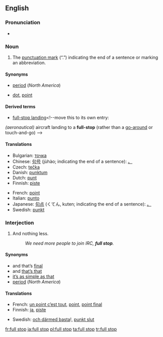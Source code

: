 {{Punctuation marks}}
==English==

===Pronunciation===
* {{RP}} {{IPA|/fʊl stɒp/}}

===Noun===
{{en-noun|sg=[[full]] [[stop]]}}

# {{UK|Australia}} The [[punctuation mark]] (“.”) indicating the end of a sentence or marking an abbreviation.

====Synonyms====
* {{italbrac|indicating end of sentence}} [[period]] (''North America'')
* {{italbrac|marking an abbreviation}} [[dot]], [[point]]

====Derived terms====
* [[full-stop landing]]<!--move this to its own entry:
''(aeronautical)'' aircraft landing to a '''full-stop''' (rather than a [[go-around]] or touch-and-go)
-->

====Translations====
{{trans-top|The punctuation mark “.”}}
* Bulgarian: [[точка]] {{f}}
* Chinese: [[句号]] (jùhào; indicating the end of a sentence): [[。]]
* Czech: [[tečka]] {{f}}
* Danish: [[punktum]] {{n}}
* Dutch: [[punt]]
* Finnish: [[piste#Finnish|piste]]
{{trans-mid}}
* French: [[point#French|point]] {{m}}
* Italian: [[punto]] {{m}}
* Japanese: [[句点]] (くてん, kuten; indicating the end of a sentence): [[。]]
* Swedish: [[punkt]] {{c}}
{{trans-bottom}}

===Interjection===
{{en-intj}}

# {{UK|Australia}} And nothing less.
#: ''We need more people to join IRC, '''full stop'''.''

====Synonyms====
{{rel-top|Synonyms}}
* and that’s [[final]]
* and [[that's that|that’s that]]
* [[it's as simple as that|it’s as simple as that]]
* [[period]] (''North America'')
{{rel-bottom}}

====Translations====
{{trans-top|And nothing less}}
* French: [[un point c'est tout|un point c’est tout]], [[point]], [[point final]]
* Finnish: [[ja#Finnish|ja]], [[piste#Finnish|piste]]
{{trans-mid}}
* Swedish: [[och därmed basta]]!, [[punkt slut]]
{{trans-bottom}}

[[fr:full stop]]
[[ja:full stop]]
[[pl:full stop]]
[[ta:full stop]]
[[tr:full stop]]